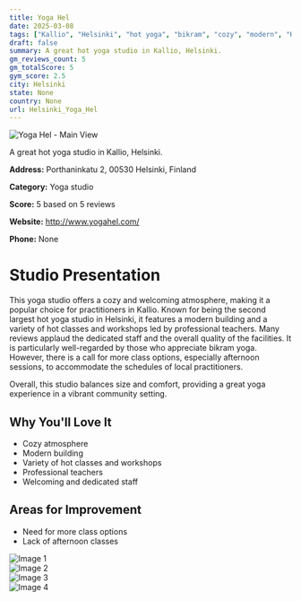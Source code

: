 ```yaml
---
title: Yoga Hel
date: 2025-03-08
tags: ["Kallio", "Helsinki", "hot yoga", "bikram", "cozy", "modern", "Helsinki"]  
draft: false
summary: A great hot yoga studio in Kallio, Helsinki.
gm_reviews_count: 5
gm_totalScore: 5
gym_score: 2.5
city: Helsinki
state: None
country: None
url: Helsinki_Yoga_Hel
---
```


<div className="aspect-[16/9] relative my-8">
  <img 
    src="https://lh5.googleusercontent.com/p/AF1QipPCW4uG0ousbIXJZouNyv0YEeVva2nHmgf7fpkh=w1920-h1080-k-no"
    alt="Yoga Hel - Main View"
    className="object-cover absolute inset-0 w-full h-full rounded-lg"
  />
</div>

A great hot yoga studio in Kallio, Helsinki.

**Address:** Porthaninkatu 2, 00530 Helsinki, Finland

**Category:** Yoga studio

**Score:** 5 based on 5 reviews

**Website:** http://www.yogahel.com/

**Phone:** None

# Studio Presentation

This yoga studio offers a cozy and welcoming atmosphere, making it a popular choice for practitioners in Kallio. Known for being the second largest hot yoga studio in Helsinki, it features a modern building and a variety of hot classes and workshops led by professional teachers. Many reviews applaud the dedicated staff and the overall quality of the facilities. It is particularly well-regarded by those who appreciate bikram yoga. However, there is a call for more class options, especially afternoon sessions, to accommodate the schedules of local practitioners.

Overall, this studio balances size and comfort, providing a great yoga experience in a vibrant community setting.

## Why You'll Love It

- Cozy atmosphere
- Modern building
- Variety of hot classes and workshops
- Professional teachers
- Welcoming and dedicated staff

## Areas for Improvement

- Need for more class options
- Lack of afternoon classes

<div className="grid grid-cols-1 xl:grid-cols-2 gap-4 my-8">
<div className="aspect-[4/3] relative"><img src="https://lh5.googleusercontent.com/p/AF1QipOAwXzA_7Mp2au1Y1dxysVU0RHxJDRaKg4kwt2g=w1920-h1080-k-no" alt="Image 1" className="object-cover absolute inset-0 w-full h-full rounded-lg" /></div>
<div className="aspect-[4/3] relative"><img src="https://lh5.googleusercontent.com/p/AF1QipMC35F52UXbRQe8dPAk5cWoddZ3JlEG2rFx1dMQ=w1920-h1080-k-no" alt="Image 2" className="object-cover absolute inset-0 w-full h-full rounded-lg" /></div>
<div className="aspect-[4/3] relative"><img src="https://lh5.googleusercontent.com/p/AF1QipPNhNNM_ek4-rSjm5oFgL_N60hqtC0YSrXmPZLk=w1920-h1080-k-no" alt="Image 3" className="object-cover absolute inset-0 w-full h-full rounded-lg" /></div>
<div className="aspect-[4/3] relative"><img src="https://lh5.googleusercontent.com/p/AF1QipO5dHPCOEa8Cc1Voan6VAgdwflEDxQIlQqkUKdo=w1920-h1080-k-no" alt="Image 4" className="object-cover absolute inset-0 w-full h-full rounded-lg" /></div>
</div>